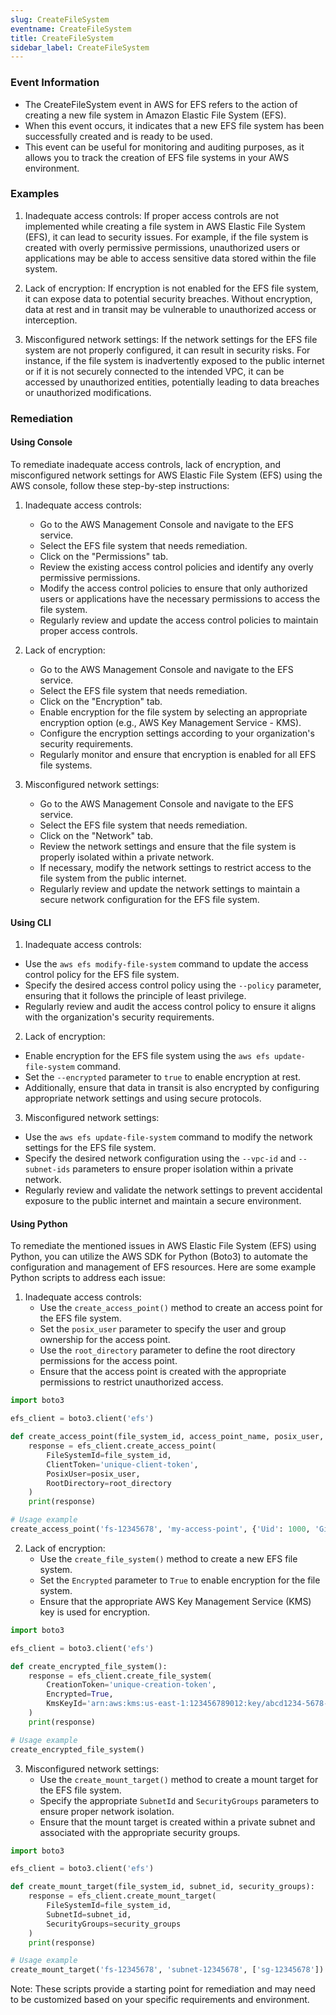 ```yaml
--- 
slug: CreateFileSystem
eventname: CreateFileSystem
title: CreateFileSystem
sidebar_label: CreateFileSystem
---
```

                       
### Event Information

- The CreateFileSystem event in AWS for EFS refers to the action of creating a new file system in Amazon Elastic File System (EFS).
- When this event occurs, it indicates that a new EFS file system has been successfully created and is ready to be used.
- This event can be useful for monitoring and auditing purposes, as it allows you to track the creation of EFS file systems in your AWS environment.


### Examples

1. Inadequate access controls: If proper access controls are not implemented while creating a file system in AWS Elastic File System (EFS), it can lead to security issues. For example, if the file system is created with overly permissive permissions, unauthorized users or applications may be able to access sensitive data stored within the file system.

2. Lack of encryption: If encryption is not enabled for the EFS file system, it can expose data to potential security breaches. Without encryption, data at rest and in transit may be vulnerable to unauthorized access or interception.

3. Misconfigured network settings: If the network settings for the EFS file system are not properly configured, it can result in security risks. For instance, if the file system is inadvertently exposed to the public internet or if it is not securely connected to the intended VPC, it can be accessed by unauthorized entities, potentially leading to data breaches or unauthorized modifications.

### Remediation

#### Using Console

To remediate inadequate access controls, lack of encryption, and misconfigured network settings for AWS Elastic File System (EFS) using the AWS console, follow these step-by-step instructions:

1. Inadequate access controls:
   - Go to the AWS Management Console and navigate to the EFS service.
   - Select the EFS file system that needs remediation.
   - Click on the "Permissions" tab.
   - Review the existing access control policies and identify any overly permissive permissions.
   - Modify the access control policies to ensure that only authorized users or applications have the necessary permissions to access the file system.
   - Regularly review and update the access control policies to maintain proper access controls.

2. Lack of encryption:
   - Go to the AWS Management Console and navigate to the EFS service.
   - Select the EFS file system that needs remediation.
   - Click on the "Encryption" tab.
   - Enable encryption for the file system by selecting an appropriate encryption option (e.g., AWS Key Management Service - KMS).
   - Configure the encryption settings according to your organization's security requirements.
   - Regularly monitor and ensure that encryption is enabled for all EFS file systems.

3. Misconfigured network settings:
   - Go to the AWS Management Console and navigate to the EFS service.
   - Select the EFS file system that needs remediation.
   - Click on the "Network" tab.
   - Review the network settings and ensure that the file system is properly isolated within a private network.
   - If necessary, modify the network settings to restrict access to the file system from the public internet.
   - Regularly review and update the network settings to maintain a secure network configuration for the EFS file system.

#### Using CLI

1. Inadequate access controls:
- Use the `aws efs modify-file-system` command to update the access control policy for the EFS file system.
- Specify the desired access control policy using the `--policy` parameter, ensuring that it follows the principle of least privilege.
- Regularly review and audit the access control policy to ensure it aligns with the organization's security requirements.

2. Lack of encryption:
- Enable encryption for the EFS file system using the `aws efs update-file-system` command.
- Set the `--encrypted` parameter to `true` to enable encryption at rest.
- Additionally, ensure that data in transit is also encrypted by configuring appropriate network settings and using secure protocols.

3. Misconfigured network settings:
- Use the `aws efs update-file-system` command to modify the network settings for the EFS file system.
- Specify the desired network configuration using the `--vpc-id` and `--subnet-ids` parameters to ensure proper isolation within a private network.
- Regularly review and validate the network settings to prevent accidental exposure to the public internet and maintain a secure environment.

#### Using Python

To remediate the mentioned issues in AWS Elastic File System (EFS) using Python, you can utilize the AWS SDK for Python (Boto3) to automate the configuration and management of EFS resources. Here are some example Python scripts to address each issue:

1. Inadequate access controls:
   - Use the `create_access_point()` method to create an access point for the EFS file system.
   - Set the `posix_user` parameter to specify the user and group ownership for the access point.
   - Use the `root_directory` parameter to define the root directory permissions for the access point.
   - Ensure that the access point is created with the appropriate permissions to restrict unauthorized access.

```python
import boto3

efs_client = boto3.client('efs')

def create_access_point(file_system_id, access_point_name, posix_user, root_directory):
    response = efs_client.create_access_point(
        FileSystemId=file_system_id,
        ClientToken='unique-client-token',
        PosixUser=posix_user,
        RootDirectory=root_directory
    )
    print(response)

# Usage example
create_access_point('fs-12345678', 'my-access-point', {'Uid': 1000, 'Gid': 1000}, {'Path': '/mnt/data', 'Permissions': '755'})
```

2. Lack of encryption:
   - Use the `create_file_system()` method to create a new EFS file system.
   - Set the `Encrypted` parameter to `True` to enable encryption for the file system.
   - Ensure that the appropriate AWS Key Management Service (KMS) key is used for encryption.

```python
import boto3

efs_client = boto3.client('efs')

def create_encrypted_file_system():
    response = efs_client.create_file_system(
        CreationToken='unique-creation-token',
        Encrypted=True,
        KmsKeyId='arn:aws:kms:us-east-1:123456789012:key/abcd1234-5678-90ab-cdef-1234567890ab'
    )
    print(response)

# Usage example
create_encrypted_file_system()
```

3. Misconfigured network settings:
   - Use the `create_mount_target()` method to create a mount target for the EFS file system.
   - Specify the appropriate `SubnetId` and `SecurityGroups` parameters to ensure proper network isolation.
   - Ensure that the mount target is created within a private subnet and associated with the appropriate security groups.

```python
import boto3

efs_client = boto3.client('efs')

def create_mount_target(file_system_id, subnet_id, security_groups):
    response = efs_client.create_mount_target(
        FileSystemId=file_system_id,
        SubnetId=subnet_id,
        SecurityGroups=security_groups
    )
    print(response)

# Usage example
create_mount_target('fs-12345678', 'subnet-12345678', ['sg-12345678'])
```

Note: These scripts provide a starting point for remediation and may need to be customized based on your specific requirements and environment.


 